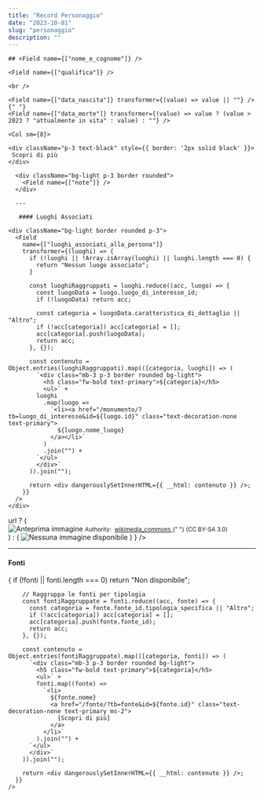 ```yaml
---
title: "Record Personaggio"
date: "2023-10-01"
slug: "personaggio"
description: ""
---
```



<Record>
  <div className="p-3 text-white bg-primary">

    ## <Field name={["nome_e_cognome"]} />

    <Field name={["qualifica"]} />

    <br />

    <Field name={["data_nascita"]} transformer={(value) => value || ""} />{" "}
    <Field name={["data_morte"]} transformer={(value) => value ? (value > 2023 ? "attualmente in vita" : value) : ""} />

  </div>

  <Row className="my-5">
  
    <Col sm={8}>
      
    <div className="p-3 text-black" style={{ border: '2px solid black' }}>
     Scopri di più
    </div>

      <div className="bg-light p-3 border rounded">
        <Field name={["note"]} />
      </div>

      ---

       #### Luoghi Associati

    <div className="bg-light border rounded p-3">
      <Field 
        name={["luoghi_associati_alla_persona"]}
        transformer={(luoghi) => {
          if (!luoghi || !Array.isArray(luoghi) || luoghi.length === 0) {
            return "Nessun luogo associato";
          }

          const luoghiRaggruppati = luoghi.reduce((acc, luogo) => {
            const luogoData = luogo.luogo_di_interesse_id;
            if (!luogoData) return acc;
            
            const categoria = luogoData.caratteristica_di_dettaglio || "Altro";
            if (!acc[categoria]) acc[categoria] = [];
            acc[categoria].push(luogoData);
            return acc;
          }, {});

          const contenuto = Object.entries(luoghiRaggruppati).map(([categoria, luoghi]) => (
            `<div class="mb-3 p-3 border rounded bg-light">
              <h5 class="fw-bold text-primary">${categoria}</h5>
              <ul>` +
            luoghi
              .map(luogo => 
                `<li><a href="/monumento/?tb=luogo_di_interesse&id=${luogo.id}" class="text-decoration-none text-primary">
                  ${luogo.nome_luogo}
                </a></li>`
              )
              .join("") +
            `</ul>
            </div>`
          )).join("");

          return <div dangerouslySetInnerHTML={{ __html: contenuto }} />;
        }}
      />
    </div>
  </Col>

  <Col sm={4}>
    <Field
      name={["link_immagine"]}
          transformer={(url) =>
                url ? (
                  <div className="text-center my-4">
                    <img
                      src={
                        url.includes("upload.wikimedia.org/wikipedia/commons/")
                          ? `https://upload.wikimedia.org/wikipedia/commons/thumb/${url.split("/").at(-3)}/${url.split("/").at(-2)}/${url.split("/").at(-1)}/400px-${url.split("/").at(-1)}`
                          : url.includes("commons.wikimedia.org/wiki/File:")
                          ? `https://commons.wikimedia.org/wiki/Special:FilePath/${decodeURIComponent(url.split("File:").at(-1).split("?")[0])}`
                          : url.includes("#/media/File:")
                          ? `https://commons.wikimedia.org/wiki/Special:FilePath/${decodeURIComponent(url.split("#/media/File:").at(-1).split("/")[0].split("?")[0])}`
                          : url
                      }
                      alt="Anteprima immagine"
                      className="img-fluid rounded shadow"
                      style={{ maxHeight: '800px' }}
                    />
                    <small className="d-block mt-2">
                      Authority:&nbsp;
                      <a href={url} target="_blank" rel="noopener noreferrer">
                        wikimedia_commons
                      </a>{" "}
                      (CC BY-SA 3.0)
                    </small>
                  </div>
                ) : (
                  <img
                    src="https://upload.wikimedia.org/wikipedia/commons/1/14/No_Image_Available.jpg"
                    alt="Nessuna immagine disponibile"
                    className="img-fluid d-block mx-auto my-5"
                  />
        )
      }
    />
  </Col>
</Row>

 ---

  #### Fonti

<Row className="my-5">
  <Col sm={12}>
   <Field 
      name={["fonti"]}
      transformer={(fonti) => {
        if (!fonti || fonti.length === 0) return "Non disponibile";

        // Raggruppa le fonti per tipologia
        const fontiRaggruppate = fonti.reduce((acc, fonte) => {
          const categoria = fonte.fonte_id.tipologia_specifica || "Altro";
          if (!acc[categoria]) acc[categoria] = [];
          acc[categoria].push(fonte.fonte_id);
          return acc;
        }, {});

        const contenuto = Object.entries(fontiRaggruppate).map(([categoria, fonti]) => (
          `<div class="mb-3 p-3 border rounded bg-light">
            <h5 class="fw-bold text-primary">${categoria}</h5>
            <ul>` +
            fonti.map((fonte) => 
              `<li>
                ${fonte.nome} 
                <a href="/fonte/?tb=fonte&id=${fonte.id}" class="text-decoration-none text-primary ms-2">
                  [Scopri di più]
                </a>
              </li>`
            ).join("") +
          `</ul>
          </div>`
        )).join("");

        return <div dangerouslySetInnerHTML={{ __html: contenuto }} />;
      }}
    />
  </Col>
</Row>
</Record>

